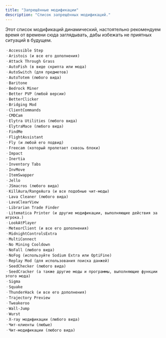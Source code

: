 ```yaml
---
title: "Запрещённые модификации"
description: "Список запрещённых модификаций."
---
```


<Note>
  Этот список модификаций динамический, настоятельно рекомендуем время от времени сюда заглядывать, дабы избежать не приятных ситуаций в будущем.
</Note>

```
ㆍAccessible Step
ㆍAristois (и все его дополнения)
ㆍAttack Through Grass
ㆍAutoFish (в виде скрипта или мода)
ㆍAutoSwitch (для предметов)
ㆍAutoTotem (любого вида)
ㆍBaritone
ㆍBedrock Miner
ㆍBetter PVP (любой версии)
ㆍBetterClicker
ㆍBridging Mod
ㆍClientCommands
ㆍCMDCam
ㆍElytra Utilities (любого вида)
ㆍElytraMace (любого вида)
ㆍFindMe
ㆍFlightAssistant
ㆍFly (и любой его подвид)
ㆍFreecam (который пролетает сквозь блоки)
ㆍImpact
ㆍInertia
ㆍInventory Tabs
ㆍInvMove
ㆍItemSwapper
ㆍJello
ㆍJSmacros (любого вида)
ㆍKillAura/RangeAura (и все подобные чит-моды)
ㆍLava Cleaner (любого вида)
ㆍLavaClearView
ㆍLibrarian Trade Finder
ㆍLitematica Printer (и другие модификации, выполняющие действия за игрока.)
ㆍLookAtPlayer
ㆍMeteorClient (и все его дополнения)
ㆍMidnightControlsExtra
ㆍMultiConnect
ㆍNo Mining Cooldown
ㆍNoFall (любого вида)
ㆍNoFog (используйте Sodium Extra или OptiFine)
ㆍReplay Mod (для использования поиска данжей)
ㆍSeedChecker (любого вида)
ㆍSeedCracker (а также другие моды и программы, выполняющие функции этого мода)
ㆍSigma
ㆍSquake
ㆍThunderHack (и все его дополнения)
ㆍTrajectory Preview
ㆍTweakeroo
ㆍWall-Jump
ㆍWurst
ㆍX-ray модификации (любого вида)
ㆍЧит-клиенты (любые)
ㆍЧит-модификации (любого вида)
```